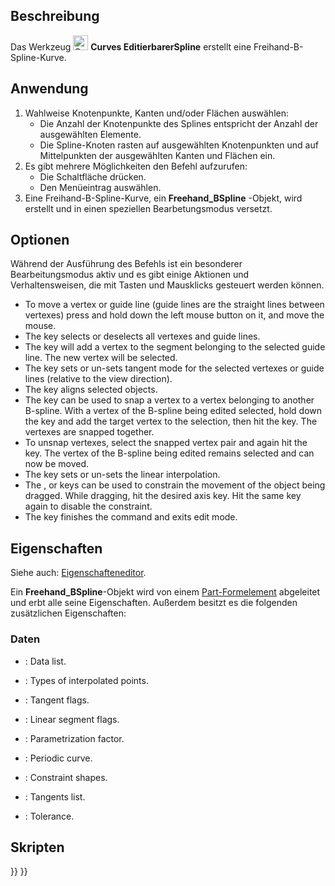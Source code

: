 <languages/>

{{Docnav/de
|[[Curves_Line/de|Linie]]
|[[Curves_MixedCurve/de|MixedCurve]]
|[[Curves_Workbench/de|Curves]]
|IconL=Curves_Line.svg
|IconR=Curves_MixedCurve.svg
|IconC=Curves_workbench_icon.svg
}}

{{GuiCommand/de
|Name=Curves EditableSpline
|Name/de=Curves EditierbarerSpline
|MenuLocation=Kurven → Freihand-B-Spline
|Workbenches=[[Curves_Workbench/de|Curves]]
}}

<span id="Description"></span>
==Beschreibung==

Das Werkzeug [[Image:Curves_EditableSpline.svg|24px]] '''Curves EditierbarerSpline''' erstellt eine Freihand-B-Spline-Kurve.

<span id="Usage"></span>
==Anwendung==

# Wahlweise Knotenpunkte, Kanten und/oder Flächen auswählen:
#* Die Anzahl der Knotenpunkte des Splines entspricht der Anzahl der ausgewählten Elemente.
#* Die Spline-Knoten rasten auf ausgewählten Knotenpunkten und auf Mittelpunkten der ausgewählten Kanten und Flächen ein.
# Es gibt mehrere Möglichkeiten den Befehl aufzurufen:
#* Die Schaltfläche {{Button|[[Image:Curves_EditableSpline.svg|16px]] [[Curves_EditableSpline/de|Freihand-B-Spline]]}} drücken.
#* Den Menüeintrag {{MenuCommand|Kurve → Freihand-B-Spline}} auswählen.
# Eine Freihand-B-Spline-Kurve, ein '''Freehand_BSpline''' -Objekt, wird erstellt und in einen speziellen Bearbetungsmodus versetzt.

<span id="Options"></span>
==Optionen==

Während der Ausführung des Befehls ist ein besonderer Bearbeitungsmodus aktiv und es gibt einige Aktionen und Verhaltensweisen, die mit Tasten und Mausklicks gesteuert werden können.

<div lang="en" dir="ltr" class="mw-content-ltr">
* To move a vertex or guide line (guide lines are the straight lines between vertexes) press and hold down the left mouse button on it, and move the mouse.
* The {{KEY|A}} key selects or deselects all vertexes and guide lines.
* The {{KEY|I}} key will add a vertex to the segment belonging to the selected guide line. The new vertex will be selected.
* The {{KEY|T}} key sets or un-sets tangent mode for the selected vertexes or guide lines (relative to the view direction).
* The {{KEY|P}} key aligns selected objects.
* The {{KEY|S}} key can be used to snap a vertex to a vertex belonging to another B-spline. With a vertex of the B-spline being edited selected, hold down the {{KEY|Ctrl}} key and add the target vertex to the selection, then hit the {{KEY|S}} key. The vertexes are snapped together.
* To unsnap vertexes, select the snapped vertex pair and again hit the {{KEY|S}} key. The vertex of the B-spline being edited remains selected and can now be moved.
* The {{KEY|L}} key sets or un-sets the linear interpolation.
* The {{KEY|X}}, {{KEY|Y}} or {{KEY|Z}} keys can be used to constrain the movement of the object being dragged. While dragging, hit the desired axis key. Hit the same key again to disable the constraint.
* The {{KEY|Q}} key finishes the command and exits edit mode.
</div>

<span id="Properties"></span>
==Eigenschaften==

Siehe auch: [[Property_editor/de|Eigenschafteneditor]].

Ein '''Freehand_BSpline'''-Objekt wird von einem [[Part_Feature/de|Part-Formelement]] abgeleitet und erbt alle seine Eigenschaften. Außerdem besitzt es die folgenden zusätzlichen Eigenschaften:

<span id="Data"></span>
===Daten===

{{TitleProperty|Profile}}

<div lang="en" dir="ltr" class="mw-content-ltr">
* {{PropertyData|Data|VectorList}}: Data list.
* {{PropertyData|Data Type|IntegerList}}: Types of interpolated points.
* {{PropertyData|Flags|BoolList}}: Tangent flags.
* {{PropertyData|Linear Segments|BoolList}}: Linear segment flags.
* {{PropertyData|Parametrization|FloatConstraint}}: Parametrization factor.
* {{PropertyData|Periodic|Bool}}: Periodic curve.
* {{PropertyData|Support|LinkSubList}}: Constraint shapes.
* {{PropertyData|Tangents|VectorList}}: Tangents list.
* {{PropertyData|Tolerance|Float}}: Tolerance.
</div>

<span id="Scripting"></span>
==Skripten==


{{Docnav/de
|[[Curves_Line/de|Linie]]
|[[Curves_MixedCurve/de|MixedCurve]]
|[[Curves_Workbench/de|Curves]]
|IconL=Curves_Line.svg
|IconR=Curves_MixedCurve.svg
|IconC=Curves_workbench_icon.svg
}}

{{Curves Tools navi{{#translation:}}}}
{{Userdocnavi{{#translation:}}}}